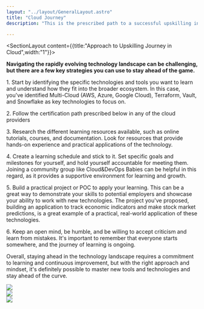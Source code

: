 ```yaml
---
layout: "../layout/GeneralLayout.astro"
title: "Cloud Journey"
description: "This is the prescribed path to a successful upskilling in Cloud"

---
```


<SectionLayout  content={{title:"Approach to Upskilling Journey in Cloud",width:"1"}}>

<div class="max-w-none w-5/6 prose lg:prose-base overflow-x-hidden overflow-y-auto   dark:prose-invert prose-ul:list-inside prose-ol:list-inside  ">
    
**Navigating the rapidly evolving technology landscape can be challenging, but there are a few key strategies you can use to stay ahead of the game.**

1\. Start by identifying the specific technologies and tools you want to learn and understand how they fit into the broader ecosystem. In this case, you've identified Multi-Cloud (AWS, Azure, Google Cloud), Terraform, Vault, and Snowflake as key technologies to focus on.

 
2\. Follow the certification path prescribed below in any of the cloud providers

3\. Research the different learning resources available, such as online tutorials, courses, and documentation. Look for resources that provide hands-on experience and practical applications of the technology.


4\. Create a learning schedule and stick to it. Set specific goals and milestones for yourself, and hold yourself accountable for meeting them. Joining a community group like Cloud&DevOps Babies can be helpful in this regard, as it provides a supportive environment for learning and growth.

5\. Build a practical project or POC to apply your learning. This can be a great way to demonstrate your skills to potential employers and showcase your ability to work with new technologies. The project you've proposed, building an application to track economic indicators and make stock market predictions, is a great example of a practical, real-world application of these technologies.

6\. Keep an open mind, be humble, and be willing to accept criticism and learn from mistakes. It's important to remember that everyone starts somewhere, and the journey of learning is ongoing.

Overall, staying ahead in the technology landscape requires a commitment to learning and continuous improvement, but with the right approach and mindset, it's definitely possible to master new tools and technologies and stay ahead of the curve.


<div class="grid grid-cols-1 gap-6 lg:gap-8 sm:grid-cols-2 lg:grid-cols-2 overflow-hidden">
    <div class="bg-slate-600 dark:bg-white rounded-lg shadow-md p-6">
    <img src="./aws_cert.svg"/>
    </div>
     <div class="bg-slate-600 dark:bg-white rounded-lg shadow-md p-6">
    <img src="./azure_cert.svg"/>
    </div>
     <div class="bg-slate-600 dark:bg-white rounded-lg shadow-md p-6">
    <img src="./google_cert.svg"/>
    </div>
</div>
<br/> <br/>

 </div>

</SectionLayout>